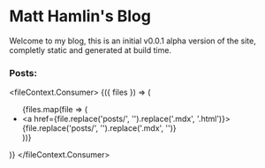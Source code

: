 # Matt Hamlin's Blog

Welcome to my blog, this is an initial v0.0.1 alpha version of the site, completly static and
generated at build time.

### Posts:

<fileContext.Consumer>
  {({ files }) => (
    <ul>
      {files.map(file => (
        <li key={file}>
          <a href={file.replace('posts/', '').replace('.mdx', '.html')}>
            {file.replace('posts/', '').replace('.mdx', '')}
          </a>
        </li>
      ))}
    </ul>
  )}
</fileContext.Consumer>
